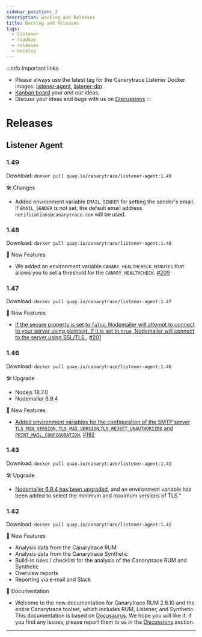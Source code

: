 ```yaml
---
sidebar_position: 3
description: Backlog and Releases
title: Backlog and Releases
tags:
  - listener
  - roadmap
  - releases
  - backlog
---
```


:::info Important links
- Please always use the latest tag for the Canarytrace Listener Docker images: [listener-agent](https://quay.io/repository/canarytrace/listener-agent?tab=tags), [listener-dm](https://quay.io/repository/canarytrace/dm?tab=tags)
- [Kanban board](https://github.com/orgs/canarytrace/projects/5) your and our ideas.
- Discuss your ideas and bugs with us on [Discussions](https://github.com/canarytrace/documentation/discussions/categories/listener)
:::


# Releases

## Listener Agent

### 1.49
Download: `docker pull quay.io/canarytrace/listener-agent:1.49`

🛠️ Changes
- Added environment variable `EMAIL_SENDER` for setting the sender's email. If `EMAIL_SENDER` is not set, the default email address `notifications@canarytrace.com` will be used.

### 1.48
Download: `docker pull quay.io/canarytrace/listener-agent:1.48`

🚀 New Features
- We added an environment variable `CANARY_HEALTHCHECK_MINUTES` that allows you to set a threshold for the `CANARY_HEALTHCHECK`. [#209](https://github.com/orgs/canarytrace/projects/5/views/1?pane=issue&itemId=46048365)


### 1.47
Download: `docker pull quay.io/canarytrace/listener-agent:1.47`

🚀 New Features

- [If the secure property is set to `false`, Nodemailer will attempt to connect to your server using plaintext. If it is set to `true`, Nodemailer will connect to the server using SSL/TLS.](../listener/agent#reporters-1), [#201](https://github.com/canarytrace/documentation/issues/201)

### 1.46
Download: `docker pull quay.io/canarytrace/listener-agent:1.46`

🛠️ Upgrade
- Nodejs 18.7.0
- Nodemailer 6.9.4

🚀 New Features

- [Added environment variables for the configuration of the SMTP server `TLS_MIN_VERSION`, `TLS_MAX_VERSION`,`TLS_REJECT_UNAUTHORIZED` and `PRINT_MAIL_CONFIGURATION`](../listener/agent#reporters-1), [#192](https://github.com/canarytrace/documentation/issues/192)


### 1.43
Download: `docker pull quay.io/canarytrace/listener-agent:1.43`

🛠️ Upgrade
- [Nodemailer 6.9.4 has been upgraded](https://github.com/canarytrace/documentation/issues/192), and an environment variable has been added to select the minimum and maximum versions of TLS."

### 1.42
Download: `docker pull quay.io/canarytrace/listener-agent:1.42`

🚀 New Features
- Analysis data from the Canarytrace RUM
- Analysis data from the Canarytrace Synthetic
- Build-in rules / checklist for the analysis of the Canarytrace RUM and Synthetic
- Overview reports
- Reporting via e-mail and Slack


📝 Documentation
- Welcome to the new documentation for Canarytrace RUM 2.8.10 and the entire Canarytrace toolset, which includes RUM, Listener, and Synthetic. This documentation is based on [Docusaurus](https://docusaurus.io/). We hope you will like it. If you find any issues, please report them to us in the [Discussions](https://github.com/canarytrace/documentation/discussions) section.

---



<FeedbackFooter />